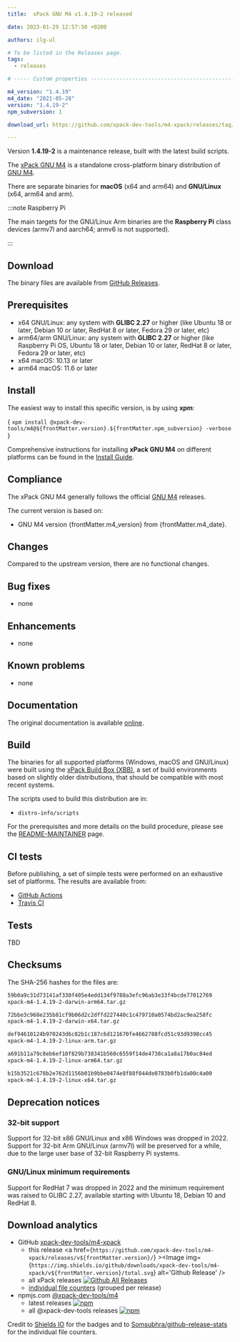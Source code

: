 ```yaml
---
title:  xPack GNU M4 v1.4.19-2 released

date: 2023-01-29 12:57:50 +0200

authors: ilg-ul

# To be listed in the Releases page.
tags:
  - releases

# ----- Custom properties -----------------------------------------------------

m4_version: "1.4.19"
m4_date: "2021-05-28"
version: "1.4.19-2"
npm_subversion: 1

download_url: https://github.com/xpack-dev-tools/m4-xpack/releases/tag/v1.4.19-2/

---
```


Version **1.4.19-2** is a maintenance release, built with the latest build scripts.

<!-- truncate -->


The [xPack GNU M4](https://xpack.github.io/dev-tools/m4/)
is a standalone cross-platform binary distribution of
[GNU M4](https://www.gnu.org/software/m4/).

There are separate binaries for
**macOS** (x64 and arm64)
and **GNU/Linux** (x64, arm64 and arm).

:::note Raspberry Pi

The main targets for the GNU/Linux Arm
binaries are the **Raspberry Pi** class devices (armv7l and aarch64;
armv6 is not supported).

:::

## Download

The binary files are available from <a href={frontMatter.download_url}>GitHub Releases</a>.

## Prerequisites

- x64 GNU/Linux: any system with **GLIBC 2.27** or higher
  (like Ubuntu 18 or later, Debian 10 or later, RedHat 8 or later,
  Fedora 29 or later, etc)
- arm64/arm GNU/Linux: any system with **GLIBC 2.27** or higher
  (like Raspberry Pi OS, Ubuntu 18 or later, Debian 10 or later, RedHat 8 or later,
  Fedora 29 or later, etc)
- x64 macOS: 10.13 or later
- arm64 macOS: 11.6 or later

## Install

The easiest way to install this specific version, is by using **xpm**:

<CodeBlock language="console"> {
`xpm install @xpack-dev-tools/m4@${frontMatter.version}.${frontMatter.npm_subversion} -verbose
`} </CodeBlock>

Comprehensive instructions for installing **xPack GNU M4** on different platforms
can be found in the [Install Guide](/docs/install/).

## Compliance

The xPack GNU M4 generally follows the official
[GNU M4](https://www.gnu.org/software/m4/) releases.

The current version is based on:

- GNU M4 version {frontMatter.m4_version}
from {frontMatter.m4_date}.

## Changes

Compared to the upstream version, there are no functional changes.

## Bug fixes

- none

## Enhancements

- none

## Known problems

- none

## Documentation

The original documentation is available
[online](https://www.gnu.org/software/m4/manual/).

## Build

The binaries for all supported platforms
(Windows, macOS and GNU/Linux) were built using the
[xPack Build Box (XBB)](https://xpack.github.io/xbb/), a set
of build environments based on slightly older distributions, that should be
compatible with most recent systems.

The scripts used to build this distribution are in:

- `distro-info/scripts`

For the prerequisites and more details on the build procedure, please see the
[README-MAINTAINER](https://github.com/xpack-dev-tools/m4-xpack/blob/xpack/README-MAINTAINER.md) page.

## CI tests

Before publishing, a set of simple tests were performed on an exhaustive
set of platforms. The results are available from:

- [GitHub Actions](https://github.com/xpack-dev-tools/m4-xpack/actions/)
- [Travis CI](https://app.travis-ci.com/github/xpack-dev-tools/m4-xpack/builds/)

## Tests

TBD

## Checksums

The SHA-256 hashes for the files are:

```txt
59b0a9c31d73141af330f405e4edd134f9788a3efc96ab3e33f4bcde77012769
xpack-m4-1.4.19-2-darwin-arm64.tar.gz

72bbe3c968e235b81cf9b06d2c2dffd227440c1c479710a0574bd2ac9ea258fc
xpack-m4-1.4.19-2-darwin-x64.tar.gz

def94610124b970243d6c82b1c187c6d121670fe4662788fcd51c93d9398cc45
xpack-m4-1.4.19-2-linux-arm.tar.gz

a691b11a79c8eb6ef10f829b738341b560c6559f14de4738ca1a8a17b0ac84ed
xpack-m4-1.4.19-2-linux-arm64.tar.gz

b15b3521c678b2e762d1156b01b9bbe0474e8f88f044de0783b0fb1da00c4a00
xpack-m4-1.4.19-2-linux-x64.tar.gz

```

## Deprecation notices

### 32-bit support

Support for 32-bit x86 GNU/Linux and x86 Windows was
dropped in 2022. Support for 32-bit Arm GNU/Linux (armv7l) will be preserved
for a while, due to the large user base of 32-bit Raspberry Pi systems.

### GNU/Linux minimum requirements

Support for RedHat 7 was dropped in 2022 and the
minimum requirement was raised to GLIBC 2.27, available starting
with Ubuntu 18, Debian 10 and RedHat 8.

## Download analytics

- GitHub [xpack-dev-tools/m4-xpack](https://github.com/xpack-dev-tools/m4-xpack/)
  - this release <a href={`https://github.com/xpack-dev-tools/m4-xpack/releases/v${frontMatter.version}/`} ><Image img={`https://img.shields.io/github/downloads/xpack-dev-tools/m4-xpack/v${frontMatter.version}/total.svg`} alt='Github Release' /></a>
  - all xPack releases [![Github All Releases](https://img.shields.io/github/downloads/xpack-dev-tools/m4-xpack/total.svg)](https://github.com/xpack-dev-tools/m4-xpack/releases/)
  - [individual file counters](https://somsubhra.github.io/github-release-stats/?username=xpack-dev-tools&repository=m4-xpack) (grouped per release)
- npmjs.com [@xpack-dev-tools/m4](https://www.npmjs.com/package/@xpack-dev-tools/m4)
  - latest releases [![npm](https://img.shields.io/npm/dw/@xpack-dev-tools/m4.svg)](https://www.npmjs.com/package/@xpack-dev-tools/m4/)
  - all @xpack-dev-tools releases [![npm](https://img.shields.io/npm/dt/@xpack-dev-tools/m4.svg)](https://www.npmjs.com/package/@xpack-dev-tools/m4/)

Credit to [Shields IO](https://shields.io) for the badges and to
[Somsubhra/github-release-stats](https://github.com/Somsubhra/github-release-stats)
for the individual file counters.
